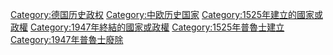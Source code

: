 {{Commonscat|Prussia}}

[[Category:德国历史政权|Category:德国历史政权]]
[[Category:中欧历史国家|Category:中欧历史国家]]
[[Category:1525年建立的國家或政權|Category:1525年建立的國家或政權]]
[[Category:1947年終結的國家或政權|Category:1947年終結的國家或政權]]
[[Category:1525年普魯士建立|Category:1525年普魯士建立]]
[[Category:1947年普魯士廢除|Category:1947年普魯士廢除]]